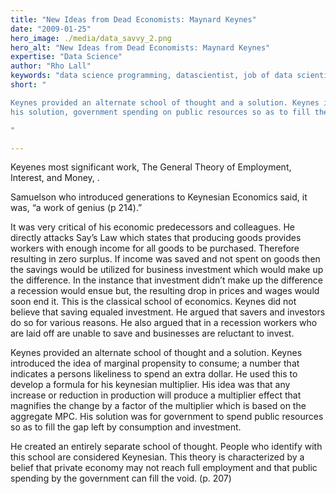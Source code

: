 ```yaml
---
title: "New Ideas from Dead Economists: Maynard Keynes"
date: "2009-01-25"
hero_image: ./media/data_savvy_2.png
hero_alt: "New Ideas from Dead Economists: Maynard Keynes"
expertise: "Data Science"
author: "Rho Lall"
keywords: "data science programming, datascientist, job of data scientist, data driven insights, data driven solutions"
short: "

Keynes provided an alternate school of thought and a solution. Keynes introduced the idea of marginal propensity to consume; a number that indicates a persons likeliness to spend an extra dollar. He used this to develop
his solution, government spending on public resources so as to fill the gap left by consumption and investment.

"

---
```


Keyenes most significant work, The General Theory of Employment, Interest, and Money, .

Samuelson who introduced generations to Keynesian Economics said, it was, “a work of genius (p 214).”

It was very critical of his economic predecessors and colleagues. He directly attacks Say’s Law which states that producing goods provides workers with enough income for all goods to be purchased. Therefore resulting in zero surplus. If income was saved and not spent on goods then the savings would be utilized for business investment which would make up the difference. In the instance that investment didn’t make up the difference a recession would ensue but, the resulting drop in prices and wages would soon end it. This is the classical school of economics. Keynes did not believe that saving equaled investment. He argued that savers and investors do so for various reasons. He also argued that in a recession workers who are laid off are unable to save and businesses are reluctant to invest.

Keynes provided an alternate school of thought and a solution. Keynes introduced the idea of marginal propensity to consume; a number that indicates a persons likeliness to spend an extra dollar. He used this to develop a formula for his keynesian multiplier. His idea was that any increase or reduction in production will produce a multiplier effect that magnifies the change by a factor of the multiplier which is based on the aggregate MPC. His solution was for government to spend public resources so as to fill the gap left by consumption and investment.

He created an entirely separate school of thought. People who identify with this school are considered Keynesian. This theory is characterized by a belief that private economy may not reach full employment and that public spending by the government can fill the void. (p. 207)